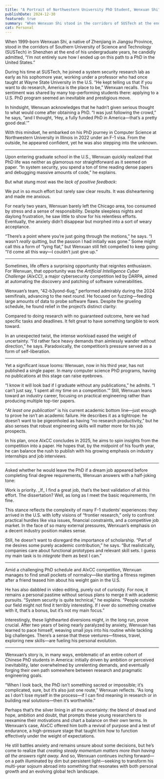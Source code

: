 ```yaml
---
title: "A Portrait of Northwestern University PhD Student, Wenxuan Shi"
publishDate: 2024-12-30
featured: true
summary: "When Wenxuan Shi stood in the corridors of SUSTech at the end of his undergraduate years, he candidly admitted, “I’m not entirely sure how I ended up on this path to a PhD in the United States.”..."
cat: Personal
---
```


When 1999-born Wenxuan Shi, a native of Zhenjiang in Jiangsu Province, stood in the corridors of Southern University of Science and Technology (SUSTech) in Shenzhen at the end of his undergraduate years, he candidly admitted, “I’m not entirely sure how I ended up on this path to a PhD in the United States.”  

During his time at SUSTech, he joined a system security research lab as early as his sophomore year, working under a professor who had once taught at Wayne State University in the U.S. “He kept telling us that if you want to do research, America is the place to be,” Wenxuan recalls. This sentiment was shared by many top-performing students there: applying to a U.S. PhD program seemed an inevitable and prestigious move.  

In hindsight, Wenxuan acknowledges that he hadn’t given serious thought to what would come after obtaining a PhD. “I was just following the crowd,” he says, “and I thought, ‘Hey, a fully funded PhD in America—that’s a pretty good deal.’”  

With this mindset, he embarked on his PhD journey in Computer Science at Northwestern University in Illinois in 2022 under an F-1 visa. From the outside, he appeared confident, yet he was also stepping into the unknown.

---

Upon entering graduate school in the U.S., Wenxuan quickly realized that PhD life was neither as glamorous nor straightforward as it seemed on paper. “In system security, you spend a ton of time reading dense papers and debugging massive amounts of code,” he explains.

But what stung most was the _lack of positive feedback_:

<Quote>
We put in so much effort but rarely saw clear results. It was disheartening and made me anxious.
</Quote>

For nearly two years, Wenxuan barely left the Chicago area, too consumed by stress and a sense of responsibility. Despite sleepless nights and daylong frustration, he saw little to show for his relentless efforts. Eventually, the anxiety didn’t disappear but morphed into a sort of weary acceptance.  

“There’s a point where you’re just going through the motions,” he says. “I wasn’t _really_ quitting, but the passion I had initially was gone.” Some might call this a form of “lying flat,” but Wenxuan still felt compelled to keep going: “I’d come all this way—I couldn’t just give up.”

---

Sometimes, life offers a surprising opportunity that reignites enthusiasm. For Wenxuan, that opportunity was the _Artificial Intelligence Cyber Challenge (AIxCC)_, a major cybersecurity competition led by DARPA, aimed at automating the discovery and patching of software vulnerabilities.  

Wenxuan’s team, “42-b3yond-6ug,” performed admirably during the 2024 semifinals, advancing to the next round. He focused on fuzzing—feeding large amounts of data to probe software flaws. Despite the grueling schedule, he found relief in the project’s distinct clarity:

<Quote>
Compared to doing research with no guaranteed outcome, here we had specific tasks and deadlines. It felt great to have something tangible to work toward.
</Quote>

In an unexpected twist, the intense workload eased the weight of uncertainty. “I’d rather face heavy demands than aimlessly wander without direction,” he says. Paradoxically, the competition’s pressure served as a form of self-liberation.

---

Yet a significant issue looms: Wenxuan, now in his third year, has not published a single paper. In many computer science PhD programs, having no publications at this stage can raise eyebrows.  

“I know it will look bad if I graduate without any publications,” he admits. “I can’t just say, ‘I spent all my time on a competition.’” Still, Wenxuan leans toward an industry career, focusing on practical engineering rather than producing multiple top-tier papers.  

“_At least one publication_” is his current academic bottom line—just enough to prove he isn’t an academic failure. He describes it as a tightrope: he doesn’t want to be pigeonholed as having “no research productivity,” but he also senses that robust engineering skills will matter more for his job prospects.  

In his plan, once AIxCC concludes in 2025, he aims to spin insights from the competition into a paper. He hopes that, by the midpoint of his fourth year, he can balance the rush to publish with his growing emphasis on industry internships and job interviews.

---

Asked whether he would leave the PhD if a dream job appeared before completing final degree requirements, Wenxuan answers with a half-joking tone:

<Quote>
Work is priority. _If_ I find a great job, that’s the best validation of all this effort. The dissertation? Well, as long as I meet the basic requirements, I’m fine.
</Quote>

This stance reflects the complexity of many F-1 students’ experiences: they arrived in the U.S. with lofty visions of “frontier research,” only to confront practical hurdles like visa issues, financial constraints, and a competitive job market. In the face of so many external pressures, Wenxuan’s emphasis on a decent industry position makes sense.  

Still, he doesn’t want to disregard the importance of scholarship. “Part of me desires some purely academic contribution,” he says. “But realistically, companies care about functional prototypes and relevant skill sets. I guess my main task is to _integrate_ them as best I can.”

---

Amid a challenging PhD schedule and AIxCC competition, Wenxuan manages to find small pockets of normalcy—like starting a fitness regimen after a friend teased him about his weight gain in the U.S.  

He has also dabbled in video editing, purely out of curiosity. For now, it remains a personal pastime without serious plans to merge it with academic pursuits. “System security is quite technical,” he explains. “People outside our field might not find it terribly interesting. If I ever do something creative with it, that’s a bonus, but it’s not my main focus.”  

Interestingly, these lighthearted diversions might, in the long run, prove crucial. After two years of being nearly paralyzed by anxiety, Wenxuan has learned to pace himself, weaving small joys into his routine while tackling big challenges. There’s a sense that these ventures—fitness, travel, exploring new skills—are fueling his personal evolution.

---

Wenxuan’s story is, in many ways, emblematic of an entire cohort of Chinese PhD students in America: initially driven by ambition or perceived inevitability, later overwhelmed by unrelenting demands, and eventually forging their own path somewhere between research and pragmatic engineering goals.  

“When I look back, the PhD isn’t something sacred or impossible; it’s complicated, sure, but it’s also just one route,” Wenxuan reflects. “As long as I don’t lose myself in the process—if I can find meaning in research or in building real solutions—then it’s worthwhile.”  

Perhaps that’s the silver lining in all the uncertainty: the blend of dread and hope, ambition and doubt, that prompts these young researchers to reexamine their motivations and chart a balance on their own terms. In Wenxuan’s case, AIxCC offered him both a revival of purpose and a test of endurance, a high-pressure stage that taught him how to function effectively under the weight of expectations.  

He still battles anxiety and remains unsure about some decisions, but he’s come to realize that _creating steady momentum matters more than having all the answers right away._ And so, Wenxuan continues inching forward—on a path illuminated by dim but persistent light—seeking to transform his multi-year sojourn abroad into something that resonates with both personal growth and an evolving global tech landscape.